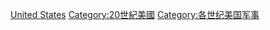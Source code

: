 {{Portal|美國|軍事}}
{{Category pair|19世紀美國軍事|21世紀美國軍事}}

[[Category:20世紀各國軍事史|United States]]
[[Category:20世紀美國|Category:20世紀美國]]
[[Category:各世纪美国军事|Category:各世纪美国军事]]